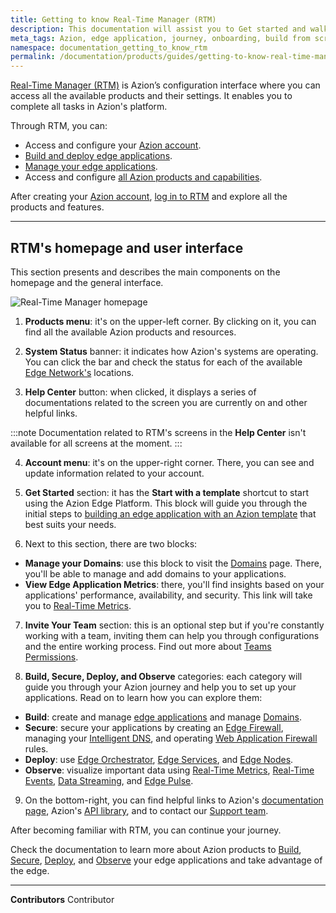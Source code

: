 ```yaml
---
title: Getting to know Real-Time Manager (RTM)
description: This documentation will assist you to Get started and walk your first steps on Azion.
meta_tags: Azion, edge application, journey, onboarding, build from scratch, domain, traffic
namespace: documentation_getting_to_know_rtm
permalink: /documentation/products/guides/getting-to-know-real-time-manager/
---
```


[Real-Time Manager (RTM)](https://manager.azion.com/) is Azion’s configuration interface where you can access all the available products and their settings. It enables you to complete all tasks in Azion's platform. 

Through RTM, you can:

- Access and configure your [Azion account](/en/documentation/products/accounts/creating-account/).
- [Build and deploy edge applications](/en/documentation/products/edge-application/).
- [Manage your edge applications](/en/documentation/products/guides/build/configure-main-settings/).
- Access and configure [all Azion products and capabilities](https://www.azion.com/en/documentation/).

After creating your [Azion account](/en/documentation/products/accounts/creating-account/), [log in to RTM](https://manager.azion.com/) and explore all the products and features.

---

## RTM's homepage and user interface

This section presents and describes the main components on the homepage and the general interface.

![Real-Time Manager homepage](/assets/docs/images/uploads/getting-to-know-rtm.png)

1. **Products menu**: it's on the upper-left corner. By clicking on it, you can find all the available Azion products and resources.

2. **System Status** banner: it indicates how Azion's systems are operating. You can click the bar and check the status for each of the available [Edge Network's](https://www.azion.com/en/products/edge-network) locations.

3. **Help Center** button: when clicked, it displays a series of documentations related to the screen you are currently on and other helpful links.

:::note
Documentation related to RTM's screens in the **Help Center** isn't available for all screens at the moment.
:::

4. **Account menu**: it's on the upper-right corner. There, you can see and update information related to your account.

5. **Get Started** section: it has the **Start with a template** shortcut to start using the Azion Edge Platform. This block will guide you through the initial steps to [building an edge application with an Azion template](/en/documentation/products/start-with-a-template/) that best suits your needs.

6. Next to this section, there are two blocks:
- **Manage your Domains**: use this block to visit the [Domains](/en/documentation/products/build/edge-application/domains/) page. There, you'll be able to manage and add domains to your applications.
- **View Edge Application Metrics**: there, you'll find insights based on your applications' performance, availability, and security. This link will take you to [Real-Time Metrics](/en/documentation/products/observe/real-time-metrics/).

7. **Invite Your Team** section: this is an optional step but if you're constantly working with a team, inviting them can help you through configurations and the entire working process. Find out more about [Teams Permissions](/en/documentation/products/accounts/teams-permissions/).

8. **Build, Secure, Deploy, and Observe** categories: each category will guide you through your Azion journey and help you to set up your applications. Read on to learn how you can explore them:

- **Build**: create and manage [edge applications](/en/documentation/products/edge-application/) and manage [Domains](/en/documentation/products/build/edge-application/domains/).
- **Secure**: secure your applications by creating an [Edge Firewall](/en/documentation/products/edge-firewall/), managing your [Intelligent DNS](/en/documentation/products/secure/intelligent-dns/), and operating [Web Application Firewall](/en/documentation/products/secure/edge-firewall/web-application-firewall/) rules.
- **Deploy**: use [Edge Orchestrator](/en/documentation/products/deploy/edge-orchestrator/), [Edge Services](/en/documentation/products/deploy/edge-orchestrator/edge-services/), and [Edge Nodes](/en/documentation/products/deploy/edge-orchestrator/edge-node/).
- **Observe**: visualize important data using [Real-Time Metrics](/en/documentation/products/observe/real-time-metrics/), [Real-Time Events](/en/documentation/products/observe/real-time-events/), [Data Streaming](/en/documentation/products/observe/data-streaming/), and [Edge Pulse](/en/documentation/products/observe/edge-pulse/).

9. On the bottom-right, you can find helpful links to Azion's [documentation page](https://www.azion.com/en/documentation/), Azion's [API library](https://api.azion.com/), and to contact our [Support team](https://tickets.azion.com/en/support/login).

After becoming familiar with RTM, you can continue your journey.

Check the documentation to learn more about Azion products to [Build](https://www.azion.com/en/documentation/products/build/), [Secure](https://www.azion.com/en/documentation/products/secure/), [Deploy](https://www.azion.com/en/documentation/products/deploy/), and [Observe](https://www.azion.com/en/documentation/products/observe/) your edge applications and take advantage of the edge.



---


**Contributors** <ContributorList>Contributor</ContributorList>
